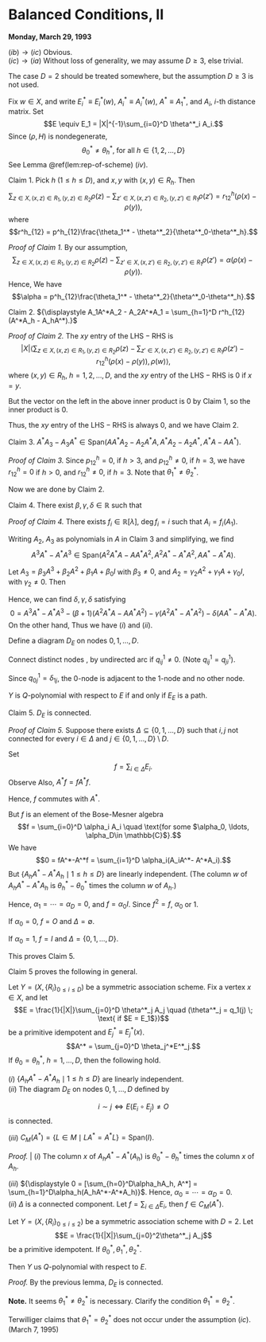 # Balanced Conditions, II {#lec25}
**Monday, March 29, 1993**

:::{.proof name="Proof of Theorem \@ref(thm:balanced) continued"}
| $(ib)\to(ic)$ Obvious.

| $(ic)\to(ia)$ Without loss of generality, we may assume $D\geq 3$, else trivial.

:::{.remark}
The case $D = 2$ should be treated somewhere, but the assumption $D\geq 3$ is not used.
:::

Fix $w\in X$, and write $E^*_i \equiv E^*_i(w)$, $A^*_i\equiv A^*_i(w)$, $A^*\equiv A^*_1$, and $A_i$, $i$-th distance matrix. Set
$$E \equiv E_1 = |X|^{-1}\sum_{i=0}^D \theta^*_i A_i.$$
Since $(\rho, H)$ is nondegenerate,
$$\theta^*_0 \neq \theta^*_h, \; \text{for all }h\in \{1,2,\ldots, D\}$$
See Lemma \@ref(lem:rep-of-scheme) $(iv)$.

Claim 1. Pick $h$ $(1\leq h\leq D)$, and $x,y$ with $(x,y)\in R_h$. Then
$$\sum_{z\in X, (x,z)\in R_1, (y,z)\in R_2}\rho(z) - \sum_{z'\in X, (x,z')\in R_2, (y,z')\in R_1}\rho(z') = r^h_{12}(\rho(x)-\rho(y)),$$
where
$$r^h_{12} = p^h_{12}\frac{\theta_1^* - \theta^*_2}{\theta^*_0-\theta^*_h}.$$

_Proof of Claim 1._
By our assumption,
$$\sum_{z\in X, (x,z)\in R_1, (y,z)\in R_2}\rho(z) - \sum_{z'\in X, (x,z')\in R_2, (y,z')\in R_1}\rho(z') = \alpha(\rho(x)-\rho(y)).$$
Hence,
\begin{align}
|X|^{-1}p^h_{12}(\theta^*_1-\theta^*_2) & = \left\langle \sum_{z\in X, (x,z)\in R_1, (y,z)\in R_2}\rho(z) - \sum_{z'\in X, (x,z')\in R_2, (y,z')\in R_1}\rho(z'), \rho(x)\right\rangle \\
& = \alpha\langle \rho(x)-\rho(y), \rho(x)\\
& = \alpha |X|^{-1}(\theta_0^*-\theta^*_h).
\end{align}
We have
$$\alpha = p^h_{12}\frac{\theta_1^* - \theta^*_2}{\theta^*_0-\theta^*_h}.$$

Claim 2. 
${\displaystyle A_1A^*A_2 - A_2A^*A_1 = \sum_{h=1}^D r^h_{12}(A^*A_h - A_hA^*).}$

_Proof of Claim 2._
The $xy$ entry of the $\mathrm{LHS} - \mathrm{RHS}$ is
$$|X|\left\langle \sum_{z\in X, (x,z)\in R_1, (y,z)\in R_2}\rho(z) - \sum_{z'\in X, (x,z')\in R_2, (y,z')\in R_1}\rho(z') - r^h_{12}(\rho(x)-\rho(y)),\rho(w)\right\rangle,$$
where $(x,y)\in R_h$, $h = 1, 2, \ldots, D$, and the $xy$ entry of the $\mathrm{LHS} - \mathrm{RHS}$ is $0$ if $x = y$.

But the vector on the left in the above inner product is $0$ by Claim 1, so the inner product is $0$.

Thus, the $xy$ entry of the $\mathrm{LHS} - \mathrm{RHS}$ is always $0$, and we have Claim 2.

Claim 3. $A^*A_3 - A_3A^* \in \mathrm{Span}(AA^*A_2 - A_2A^*A, A^*A_2 - A_2A^*, A^*A-AA^*).$

_Proof of Claim 3._
Since $p^h_{12} = 0$, if $h>3$, and $p^h_{12} \neq 0$, if $h=3$, we have $r^h_{12} = 0$ if $h > 0$, and $r^h_{12} \neq 0$, if $h = 3$. Note that $\theta^*_1\neq \theta^*_2$.

Now we are done by Claim 2.

Claim 4. There exist $\beta, \gamma, \delta\in \mathbb{R}$ such that
\begin{align}
0 & = [A, A^2A^*-\beta AA^*A + A^*A^2 - \gamma(AA^*+A^*A) - \delta A^*]\\
& = A^3A^* - A^*A^3 - (\beta+1)(A^2A^*A-AA^*A^2)-\gamma(A^2A^*-A^*A^2)-\delta(AA^*-A^*A).
\end{align}

_Proof of Claim 4._
There exists $f_i\in \mathbb{R}[\lambda]$, $\deg f_i = i$ such that $A_i = f_i(A_1)$.

Writing $A_2$, $A_3$ as polynomials in $A$ in Claim 3 and simplifying, we find
$$A^3A^*-A^*A^3 \in \mathrm{Span}(A^2A^*A-AA^*A^2, A^2A^*-A^*A^2, AA^*-A^*A).$$

:::{.remark}
Let $A_3 = \beta_3A^3 + \beta_2 A^2 + \beta_1 A + \beta_0 I$ with $\beta_3\neq 0$, and $A_2 = \gamma_2 A^2 + \gamma_1 A + \gamma_0 I$, with $\gamma_2\neq 0$. Then
\begin{align}
A^*A_3-A_3A^* & = A^*(\beta_3 A^3 + \beta_2 A^2 + \beta_1 A + \beta_0 I) - (\beta_3 A^3 + \beta_2 A^2 + \beta_1 A + \beta_0 I)A^*.\\
A^3A^*-A^*A^3 & \in \mathrm{Span}(A^*A_3 - A_3A^*, A^2A^* - A^*A^2, AA^*-A^*A)\\
& \subseteq \mathrm{Span}(AA^*A_2 - A_2A^*A, A^*A_2-A_2A^*, A^2A^*-A^*A^2, AA^*-A^*A)\\
A^*A_2 - A_2A^* & = A^*(\gamma_2 A^2 + \gamma_1 A + \gamma_0 I) - (\gamma_2 A^2 + \gamma_1 A + \gamma_0 I)A^*\\
AA^*A_2 - A_2A^*A & = AA^*(\gamma_2 A^2 + \gamma_1 A + \gamma_0 I) - (\gamma_2 A^2 + \gamma_1 A + \gamma_0 I)A^*A\\
A^*A_2 - A_2A^* & \in \mathrm{Span}(A^2A^*-A^*A^2, AA^*-AA^*)\\
AA^*A_2 - A_2A^*A & \in \mathrm{Span}(A^2A^*A-AA^*A^2, AA^*-AA^*)\\
A^3A^*-A^*A^3 & \in \mathrm{Span}(A^2A^*A-AA^*A^2, A^2A^*-A^*A^2, AA^*-A^*A).
\end{align}
:::

Hence, we can find $\delta, \gamma, \delta$ satisfying
$$0 = A^3A^*-A^*A^3 - (\beta+1)(A^2A^*A-AA^*A^2)-\gamma(A^2A^*-A^*A^2)-\delta(AA^*-A^*A).$$
On the other hand,
\begin{align}
& [A, A^2A^*-\beta AA^*A+A^*A^2-\gamma(AA^*+A^*A)-\delta A^*]\\
& \quad = A^3A^*-A^2A^*A-\beta A^2A^*A + \beta AA^*A^2 + AA^*A^2 - A^*A^3 \\
& \quad\quad - \gamma A^2A^* - \gamma AA^*A + \gamma AA^*A + \gamma A^*A^2 - \delta AA^* + \delta A^*A\\
& \quad = A^3A^* - A^*A^3 - (\beta+1)(A^2A^*A-AA^*A^2)-\gamma(A^2A^*-A^*A^2)-\delta (AA^*-A^*A).
\end{align}
Thus we have $(i)$ and $(ii)$.

Define a diagram $D_E$ on nodes $0, 1, \ldots, D$.

Connect distinct nodes $,$ by undirected arc if $q^1_{ij}\neq 0$. (Note $q^1_{ij} = q^1_{ji}$).

Since $q^1_{0j} = \delta_{1j}$, the $0$-node is adjacent to the $1$-node and no other node.

$Y$ is $Q$-polynomial with respect to $E$ if and only if $E_E$ is a path.

Claim 5.  $D_E$ is connected.

_Proof of Claim 5._
Suppose there exists $\Delta \subseteq \{0,1,\ldots, D\}$ such that $i,j$ not connected for every $i\in \Delta$ and $j\in \{0,1,\ldots, D\}\setminus D$.

Set 
$$f = \sum_{i\in \Delta}E_i.$$
Observe
\begin{align}
fA^* & = \sum_{i\in \Delta} E_i A^* \left(\sum_{j=0}^D E_j\right)\\
& = \sum_{i\in \Delta, j\in \Delta}E_iA^*E_j \quad \text{(since $E_iA^*E_j=O$ if $q^1_{ij}=0$)}\\
& = fA^*f.
\end{align}
Also, $A^*f = fA^*f$.

Hence, $f$ commutes with $A^*$.

But $f$ is an element of the Bose-Mesner algebra
$$f = \sum_{i=0}^D \alpha_i A_i \quad \text{for some $\alpha_0, \ldots, \alpha_D\in \mathbb{C}$}.$$
We have
$$0 = fA^*-A^*f = \sum_{i=1}^D \alpha_i(A_iA^*- A^*A_i).$$
But $\{A_hA^* - A^*A_h \mid 1\leq h\leq D\}$ are linearly independent.
(The column $w$ of $A_hA^*-A^*A_h$ is $\theta^*_h - \theta^*_0$ times the column $w$ of $A_h$.)

Hence, $\alpha_1 = \cdots = \alpha_D = 0$, and $f = \alpha_0 I$. Since $f^2 = f$, $\alpha_0$ or $1$.

If $\alpha_0 = 0$, $f=O$ and $\Delta = \emptyset$.

If $\alpha_0 = 1$, $f=I$ and $\Delta = \{0, 1, \ldots, D\}$.

This proves Claim 5.
:::

:::{.remark}
Claim 5 proves the following in general.

Let $Y = (X, \{R_i\}_{0\leq i\leq D})$ be a symmetric association scheme. Fix a vertex $x\in X$, and let
$$E = \frac{1}{|X|}\sum_{j=0}^D \theta^*_j A_j \quad (\theta^*_j = q_1(j) \; \text{ if $E = E_1$})$$
be a primitive idempotent and $E^*_j\equiv E^*_j(x)$.
$$A^* = \sum_{j=0}^D \theta_j^*E^*_j.$$
If $\theta_0 = \theta^*_h$, $h=1, \ldots, D$, then the following hold.

| $(i)$ $\{A_hA^* - A^*A_h \mid 1\leq h\leq D\}$ are linearly independent.

| $(ii)$ The diagram $D_E$ on nodes $0, 1, \ldots, D$ defined by 
$$i\sim j \Leftrightarrow E(E_i\circ E_j)\neq O$$
is connected.

| $(iii)$ $C_M(A^*) = \{L\in M\mid LA^* = A^*L\} = \mathrm{Span}(I).$

_Proof._ 
| $(i)$ The column $x$ of $A_hA^* - A^*(A_h)$ is $\theta^*_0-\theta^*_h$ times the column $x$ of $A_h$.

| $(iii)$ ${\displaystyle 0 = [\sum_{h=0}^D\alpha_hA_h, A^*] = \sum_{h=1}^D\alpha_h(A_hA^*-A^*A_h)}$. Hence, $\alpha_0 = \cdots =\alpha_D = 0$.

| $(ii)$ $\Delta$ is a connected component. Let $f = \sum_{i\in \Delta}E_i$, then $f\in C_M(A^*)$.

Let $Y = (X, \{R_i\}_{0\leq i\leq 2})$ be a symmetric association scheme with $D = 2$. Let
$$E = \frac{1}{|X|}\sum_{j=0}^2\theta^*_j A_j$$
be a primitive idempotent. If $\theta^*_0, \theta_1^*, \theta^*_2$. 

Then $Y$ us $Q$-polynomial with respect to $E$.

_Proof._
By the previous lemma, $D_E$ is connected.

**Note.** 
It seems $\theta^*_1 \neq \theta^*_2$ is necessary. Clarify the condition $\theta^*_1 = \theta^*_2$.

Terwilliger claims that $\theta^*_1 = \theta^*_2$ does not occur under the assumption $(ic)$. (March 7, 1995)


:::
